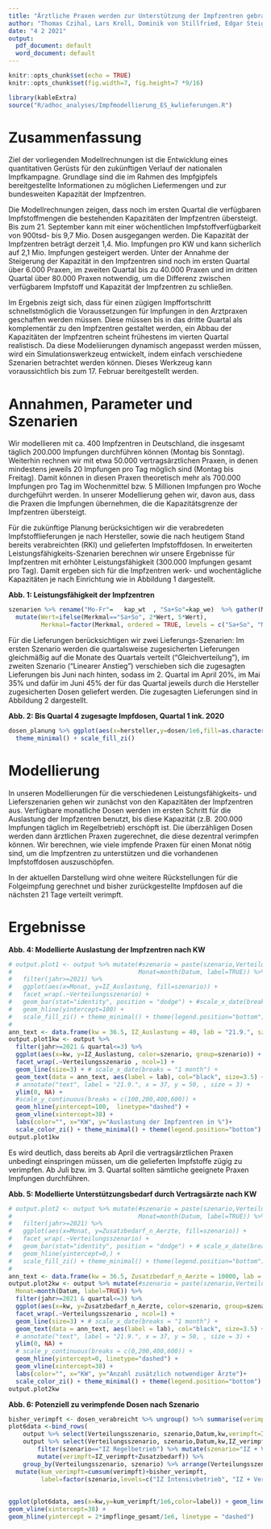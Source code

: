 ```yaml
---
title: "Ärztliche Praxen werden zur Unterstützung der Impfzentren gebraucht"
author: "Thomas Czihal, Lars Kroll, Dominik von Stillfried, Edgar Steiger"
date: "4 2 2021"
output:
  pdf_document: default
  word_document: default
---
```


```r
knitr::opts_chunk$set(echo = TRUE)
knitr::opts_chunk$set(fig.width=7, fig.height=7 *9/16)
```

```r
library(kableExtra)
source("R/adhoc_analyses/Impfmodellierung_ES_kwlieferungen.R")
```

# Zusammenfassung

Ziel der vorliegenden Modellrechnungen ist die Entwicklung eines quantitativen Gerüsts für den zukünftigen Verlauf der nationalen Impfkampagne. Grundlage sind die im Rahmen des Impfgipfels bereitgestellte Informationen zu möglichen Liefermengen und zur bundesweiten Kapazität der Impfzentren.

Die Modellrechnungen zeigen, dass noch im ersten Quartal die verfügbaren Impfstoffmengen die bestehenden Kapazitäten der Impfzentren übersteigt. Bis zum 21. September kann mit einer wöchentlichen Impfstoffverfügbarkeit von 900tsd- bis 9,7 Mio. Dosen ausgegangen werden. Die Kapazität der Impfzentren beträgt derzeit 1,4. Mio. Impfungen pro KW und kann sicherlich auf 2,1 Mio. Impfungen gesteigert werden.
Unter der Annahme der Steigerung der Kapazität in den Impfzentren sind noch im ersten Quartal über 6.000 Praxen, im zweiten Quartal bis zu 40.000 Praxen und im dritten Quartal über 80.000 Praxen notwendig, um die Differenz zwischen verfügbarem Impfstoff und Kapazität der Impfzentren zu schließen.

Im Ergebnis zeigt sich, dass für einen zügigen Impffortschritt schnellstmöglich die Voraussetzungen für Impfungen in den Arztpraxen geschaffen werden müssen. Diese müssen bis in das dritte Quartal als komplementär zu den Impfzentren gestaltet werden, ein Abbau der Kapazitäten der Impfzentren scheint frühestens im vierten Quartal realistisch. Da diese Modeliierungen dynamisch angepasst werden müssen, wird ein Simulationswerkzeug entwickelt, indem einfach verschiedene Szenarien betrachtet werden können. Dieses Werkzeug kann voraussichtlich bis zum 17. Februar bereitgestellt werden.    


# Annahmen, Parameter und Szenarien

<!-- Mit den zugelassenen Impfstoffen sind derzeit nur Impfungen an Personen über 18 Jahren möglich.  -->

Wir modellieren mit ca. 400 Impfzentren in Deutschland, die insgesamt täglich 200.000 Impfungen durchführen können (Montag bis Sonntag). Weiterhin rechnen wir mit etwa 50.000 vertragsärztlichen Praxen, in denen mindestens jeweils 20 Impfungen pro Tag möglich sind (Montag bis Freitag). Damit können in diesen Praxen theoretisch mehr als 700.000 Impfungen pro Tag im Wochenmittel bzw. 5 Millionen Impfungen pro Woche durchgeführt werden. In unserer Modellierung gehen wir, davon aus, dass die Praxen die Impfungen übernehmen, die die Kapazitätsgrenze der Impfzentren übersteigt.

Für die zukünftige Planung berücksichtigen wir die verabredeten Impfstofflieferungen je nach Hersteller, sowie die nach heutigem Stand bereits verabreichten (RKI) und gelieferten Impfstoffdosen. In erweiterten Leistungsfähigkeits-Szenarien berechnen wir unsere Ergebnisse für Impfzentren mit erhöhter Leistungsfähigkeit (300.000 Impfungen gesamt pro Tag). Damit ergeben sich für die Impfzentren werk- und wochentägliche Kapazitäten je nach Einrichtung wie in Abbildung 1 dargestellt.


**Abb. 1: Leistungsfähigkeit der Impfzentren**

```r
szenarien %>% rename("Mo-Fr"=	kap_wt	, "Sa+So"=kap_we)  %>% gather(Merkmal,Wert,2:3) %>%
  mutate(Wert=ifelse(Merkmal=="Sa+So", 2*Wert, 5*Wert),
         Merkmal=factor(Merkmal, ordered = TRUE, levels = c("Sa+So", "Mo-Fr"))) %>% ggplot(aes(x=szenario,fill=Merkmal,y=Wert/1000)) + geom_bar(pos="stack",stat="identity") + coord_flip() + theme_minimal() + scale_fill_zi() + labs(x="",y="Anzahl wöchentlicher Impfungen in Tsd.", fill="")
```

Für die Lieferungen berücksichtigen wir zwei Lieferungs-Szenarien: Im ersten Szenario werden die quartalsweise zugesicherten Lieferungen gleichmäßig auf die Monate des Quartals verteilt (“Gleichverteilung”), im zweiten Szenario (“Linearer Anstieg”) verschieben sich die zugesagten Lieferungen bis Juni nach hinten, sodass im 2. Quartal im April 20%, im Mai 35% und dafür im Juni 45% der für das Quartal jeweils durch die Hersteller zugesicherten Dosen geliefert werden. Die zugesagten Lieferungen sind in Abbildung 2 dargestellt.

**Abb. 2: Bis Quartal 4 zugesagte Impfdosen, Quartal 1 ink. 2020**

```r
dosen_planung %>% ggplot(aes(x=hersteller,y=dosen/1e6,fill=as.character(quartal))) + geom_bar(position = position_stack(reverse = TRUE), stat="identity") + coord_flip() + labs(x="",y="Mio. Dosen",fill="Quartal") + 
  theme_minimal() + scale_fill_zi()
```


# Modellierung

In unseren Modellierungen für die verschiedenen Leistungsfähigkeits- und Lieferszenarien gehen wir zunächst von den Kapazitäten der Impfzentren aus. Verfügbare monatliche Dosen werden im ersten Schritt für die Auslastung der Impfzentren benutzt, bis diese Kapazität (z.B. 200.000 Impfungen täglich im Regelbetrieb) erschöpft ist. Die überzähligen Dosen werden dann ärztlichen Praxen zugerechnet, die diese dezentral verimpfen können. Wir berechnen, wie viele impfende Praxen für einen Monat nötig sind, um die Impfzentren zu unterstützen und die vorhandenen Impfstoffdosen auszuschöpfen. 

In der aktuellen Darstellung wird ohne weitere Rückstellungen für die Folgeimpfung gerechnet und bisher zurückgestellte Impfdosen auf die nächsten 21 Tage verteilt verimpft.

# Ergebnisse

**Abb. 4: Modellierte Auslastung der Impfzentren nach KW**

```r
# output.plot1 <- output %>% mutate(#szenario = paste(szenario,Verteilungsszenario),
#                                   Monat=month(Datum, label=TRUE)) %>%
#   filter(jahr>=2021) %>% 
#   ggplot(aes(x=Monat, y=IZ_Auslastung, fill=szenario)) +
#   facet_wrap(.~Verteilungsszenario) +
#   geom_bar(stat="identity", position = "dodge") + #scale_x_date(breaks = "1 month") +
#   geom_hline(yintercept=100) +
#   scale_fill_zi() + theme_minimal() + theme(legend.position="bottom")
# 
ann_text <- data.frame(kw = 36.5, IZ_Auslastung = 40, lab = "21.9.", szenario="IZ Regelbetrieb", Verteilungsszenario="Linearer Anstieg der Produktion in Q2")
output.plot1kw <- output %>%
  filter(jahr>=2021 & quartal<=3) %>%
  ggplot(aes(x=kw, y=IZ_Auslastung, color=szenario, group=szenario)) +
  facet_wrap(.~Verteilungsszenario , ncol=1) +
  geom_line(size=3) + # scale_x_date(breaks = "1 month") +
  geom_text(data = ann_text, aes(label = lab), col="black", size=3.5) +
  # annotate("text", label = "21.9.", x = 37, y = 50, , size = 3) +
  ylim(0, NA) +
  #scale_y_continuous(breaks = c(100,200,400,600)) +
  geom_hline(yintercept=100,  linetype="dashed") + 
  geom_vline(xintercept=38) +
  labs(color="", x="KW", y="Auslastung der Impfzentren in %")+
  scale_color_zi() + theme_minimal() + theme(legend.position="bottom")
output.plot1kw
```

Es wird deutlich, dass bereits ab April die vertragsärztlichen Praxen unbedingt einspringen müssen, um die gelieferten Impfstoffe zügig zu verimpfen. Ab Juli bzw. im 3. Quartal sollten sämtliche geeignete Praxen Impfungen durchführen.


**Abb. 5: Modellierte Unterstützungsbedarf durch Vertragsärzte nach KW**

```r
# output.plot2 <- output %>% mutate(#szenario = paste(szenario,Verteilungsszenario),
#                                   Monat=month(Datum, label=TRUE)) %>%
#   filter(jahr>=2021) %>% 
#   ggplot(aes(x=Monat, y=Zusatzbedarf_n_Aerzte, fill=szenario)) +
#   facet_wrap(.~Verteilungsszenario) +
#   geom_bar(stat="identity", position = "dodge") + # scale_x_date(breaks = "1 month") +
#   geom_hline(yintercept=0,) +
#   scale_fill_zi() + theme_minimal() + theme(legend.position="bottom")
# 
ann_text <- data.frame(kw = 36.5, Zusatzbedarf_n_Aerzte = 10000, lab = "21.9.", szenario="IZ Regelbetrieb", Verteilungsszenario="Linearer Anstieg der Produktion in Q2")
output.plot2kw <- output %>% mutate(#szenario = paste(szenario,Verteilungsszenario),
  Monat=month(Datum, label=TRUE)) %>%
  filter(jahr>=2021 & quartal<=3) %>%
  ggplot(aes(x=kw, y=Zusatzbedarf_n_Aerzte, color=szenario, group=szenario)) +
  facet_wrap(.~Verteilungsszenario , ncol=1) +
  geom_line(size=3) + # scale_x_date(breaks = "1 month") +
  geom_text(data = ann_text, aes(label = lab), col="black", size=3.5) +
  # annotate("text", label = "21.9.", x = 37, y = 50, , size = 3) +
  ylim(0, NA) +
  # scale_y_continuous(breaks = c(0,200,400,600)) +
  geom_hline(yintercept=0, linetype="dashed") + 
  geom_vline(xintercept=38) +
  labs(color="", x="KW", y="Anzahl zusätzlich notwendiger Ärzte")+
  scale_color_zi() + theme_minimal() + theme(legend.position="bottom")
output.plot2kw
```

**Abb. 6: Potenziell zu verimpfende Dosen nach Szenario **

```r
bisher_verimpft <- dosen_verabreicht %>% ungroup() %>% summarise(verimpft=sum(dosen_verabreicht_erst+dosen_verabreicht_zweit)) %>% pull(verimpft)
plot6data <-bind_rows(
    output %>% select(Verteilungsszenario, szenario,Datum,kw,verimpft=IZ_verimpft,Zusatzbedarf) ,
    output %>% select(Verteilungsszenario, szenario,Datum,kw,IZ_verimpft,Zusatzbedarf)  %>%
        filter(szenario=="IZ Regelbetrieb") %>% mutate(szenario="IZ + Vertragsärzte") %>%
        mutate(verimpft=IZ_verimpft+Zusatzbedarf)) %>%
    group_by(Verteilungsszenario, szenario) %>% arrange(Verteilungsszenario, szenario,Datum) %>% 
  mutate(kum_verimpft=cumsum(verimpft)+bisher_verimpft,
         label=factor(szenario,levels=c("IZ Intensivbetrieb", "IZ + Vertragsärzte","IZ Regelbetrieb"),ordered = TRUE)) 
  
  
ggplot(plot6data, aes(x=kw,y=kum_verimpft/1e6,color=label)) + geom_line(size=3) + facet_wrap(.~Verteilungsszenario , ncol=1)  +scale_color_zi() + theme_minimal() + labs(color="Szenario Impforganisation", y="Potentiell verimpfbare Dosen in Mio.") + geom_hline(yintercept = 0) + theme(legend.position = "bottom") +
geom_vline(xintercept=38) +
geom_hline(yintercept = 2*impflinge_gesamt/1e6, linetype = "dashed")



```



